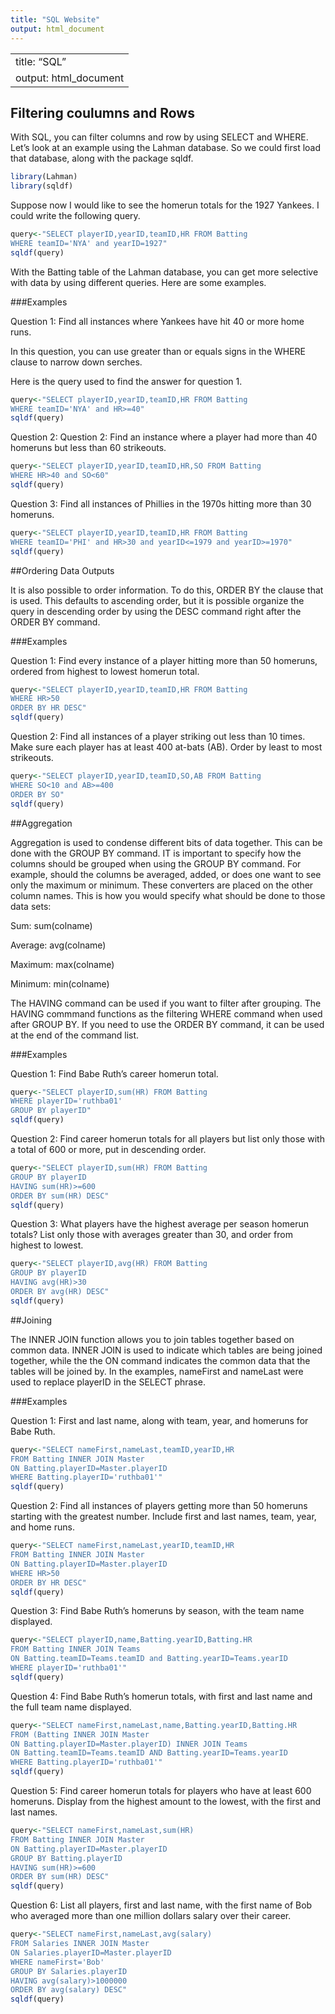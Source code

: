 ```yaml
---
title: "SQL Website"
output: html_document
---
```


---
title: "SQL"
output: html_document
---

## Filtering coulumns and Rows

With SQL, you can filter columns and row by using SELECT and WHERE. Let's look at an example using the Lahman database. So we could first load that database, along with the package sqldf.

```r
library(Lahman)
library(sqldf)
```

Suppose now I would like to see the homerun totals for the 1927 Yankees. I could write the following query.

```r
query<-"SELECT playerID,yearID,teamID,HR FROM Batting
WHERE teamID='NYA' and yearID=1927"
sqldf(query)
```


With the Batting table of the Lahman database, you can get more selective with data by using different queries. Here are some examples.

###Examples

Question 1: Find all instances where Yankees have hit 40 or more home runs.

In this question, you can use greater than or equals signs in the WHERE clause to narrow down serches.

Here is the query used to find the answer for question 1.

```r
query<-"SELECT playerID,yearID,teamID,HR FROM Batting
WHERE teamID='NYA' and HR>=40"
sqldf(query)
```

Question 2: Question 2: Find an instance where a player had more than 40 homeruns but less than 60 strikeouts.

```r
query<-"SELECT playerID,yearID,teamID,HR,SO FROM Batting
WHERE HR>40 and SO<60"
sqldf(query)
```

Question 3: Find all instances of Phillies in the 1970s hitting more than 30 homeruns.

```r
query<-"SELECT playerID,yearID,teamID,HR FROM Batting
WHERE teamID='PHI' and HR>30 and yearID<=1979 and yearID>=1970"
sqldf(query)
```

##Ordering Data Outputs

It is also possible to order information. To do this, ORDER BY the clause that is used. This defaults to ascending order, but it is possible organize the query in descending order by using the DESC command right after the ORDER BY command.

###Examples

Question 1: Find every instance of a player hitting more than 50 homeruns, ordered from highest to lowest homerun total.

```r
query<-"SELECT playerID,yearID,teamID,HR FROM Batting
WHERE HR>50
ORDER BY HR DESC"
sqldf(query)
```

Question 2: Find all instances of a player striking out less than 10 times. Make sure each player has at least 400 at-bats (AB). Order by least to most strikeouts.

```r
query<-"SELECT playerID,yearID,teamID,SO,AB FROM Batting
WHERE SO<10 and AB>=400
ORDER BY SO"
sqldf(query)
```

##Aggregation 

Aggregation is used to condense different bits of data together. This can be done with the GROUP BY command. IT is important to specify how the columns should be grouped when using the GROUP BY command. For example, should the columns be averaged, added, or does one want to see only the maximum or minimum. These converters are placed on the other column names. This is how you would specify what should be done to those data sets:

  Sum: sum(colname)

  Average: avg(colname)

  Maximum: max(colname)

  Minimum: min(colname)
  
The HAVING command can be used if you want to filter after grouping. The HAVING commmand functions as the filtering WHERE command when used after GROUP BY. If you need to use the ORDER BY command, it can be used at the end of the command list.

###Examples

Question 1: Find Babe Ruth's career homerun total.

```r
query<-"SELECT playerID,sum(HR) FROM Batting
WHERE playerID='ruthba01'
GROUP BY playerID"
sqldf(query)
```

Question 2: Find career homerun totals for all players but list only those with a total of 600 or more, put in descending order.

```r
query<-"SELECT playerID,sum(HR) FROM Batting
GROUP BY playerID
HAVING sum(HR)>=600
ORDER BY sum(HR) DESC"
sqldf(query)
```

Question 3: What players have the highest average per season homerun totals? List only those with averages greater than 30, and order from highest to lowest.

```r
query<-"SELECT playerID,avg(HR) FROM Batting
GROUP BY playerID
HAVING avg(HR)>30
ORDER BY avg(HR) DESC"
sqldf(query)
```

##Joining

The INNER JOIN function allows you to join tables together based on common data. INNER JOIN is used to indicate which tables are being joined together, while the the ON command indicates the common data that the tables will be joined by. In the examples, nameFirst and nameLast were used to replace playerID in the SELECT phrase.

###Examples

Question 1: First and last name, along with team, year, and homeruns for Babe Ruth.

```r
query<-"SELECT nameFirst,nameLast,teamID,yearID,HR
FROM Batting INNER JOIN Master
ON Batting.playerID=Master.playerID
WHERE Batting.playerID='ruthba01'"
sqldf(query)
```

Question 2: Find all instances of players getting more than 50 homeruns starting with the greatest number. Include first and last names, team, year, and home runs.

```r
query<-"SELECT nameFirst,nameLast,yearID,teamID,HR
FROM Batting INNER JOIN Master
ON Batting.playerID=Master.playerID
WHERE HR>50
ORDER BY HR DESC"
sqldf(query)
```

Question 3: Find Babe Ruth’s homeruns by season, with the team name displayed.

```r
query<-"SELECT playerID,name,Batting.yearID,Batting.HR
FROM Batting INNER JOIN Teams
ON Batting.teamID=Teams.teamID and Batting.yearID=Teams.yearID
WHERE playerID='ruthba01'"
sqldf(query)
```

Question 4: Find Babe Ruth’s homerun totals, with first and last name and the full team name displayed.

```r
query<-"SELECT nameFirst,nameLast,name,Batting.yearID,Batting.HR
FROM (Batting INNER JOIN Master
ON Batting.playerID=Master.playerID) INNER JOIN Teams
ON Batting.teamID=Teams.teamID AND Batting.yearID=Teams.yearID
WHERE Batting.playerID='ruthba01'"
sqldf(query)
```

Question 5: Find career homerun totals for players who have at least 600 homeruns. Display from the highest amount to the lowest, with the first and last names.

```r
query<-"SELECT nameFirst,nameLast,sum(HR)
FROM Batting INNER JOIN Master
ON Batting.playerID=Master.playerID
GROUP BY Batting.playerID
HAVING sum(HR)>=600
ORDER BY sum(HR) DESC"
sqldf(query)
```

Question 6: List all players, first and last name, with the first name of Bob who averaged more than one million dollars salary over their career.

```r
query<-"SELECT nameFirst,nameLast,avg(salary)
FROM Salaries INNER JOIN Master
ON Salaries.playerID=Master.playerID
WHERE nameFirst='Bob'
GROUP BY Salaries.playerID
HAVING avg(salary)>1000000
ORDER BY avg(salary) DESC"
sqldf(query)
```

